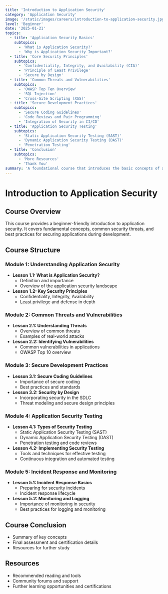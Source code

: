 ```yaml
---
title: 'Introduction to Application Security'
category: 'Application Security'
image: '/static/images/careers/introduction-to-application-security.jpg'
level: 'Beginner'
date: '2025-01-21'
topics:
  - title: 'Application Security Basics'
    subtopics:
      - 'What is Application Security?'
      - 'Why is Application Security Important?'
  - title: 'Core Security Principles'
    subtopics:
      - 'Confidentiality, Integrity, and Availability (CIA)'
      - 'Principle of Least Privilege'
      - 'Secure by Design'
  - title: 'Common Threats and Vulnerabilities'
    subtopics:
      - 'OWASP Top Ten Overview'
      - 'SQL Injection'
      - 'Cross-Site Scripting (XSS)'
  - title: 'Secure Development Practices'
    subtopics:
      - 'Secure Coding Guidelines'
      - 'Code Reviews and Pair Programming'
      - 'Integration of Security in CI/CD'
  - title: 'Application Security Testing'
    subtopics:
      - 'Static Application Security Testing (SAST)'
      - 'Dynamic Application Security Testing (DAST)'
      - 'Penetration Testing'
  - title: 'Conclusion'
    subtopics:
      - 'More Resources'
      - 'Thank You'
summary: 'A foundational course that introduces the basic concepts of application security, common threats, and secure development practices.'
---
```


# Introduction to Application Security

## Course Overview

This course provides a beginner-friendly introduction to application security. It covers fundamental concepts, common security threats, and best practices for securing applications during development.

## Course Structure

### Module 1: Understanding Application Security

- **Lesson 1.1: What is Application Security?**
  - Definition and importance
  - Overview of the application security landscape
- **Lesson 1.2: Key Security Principles**
  - Confidentiality, Integrity, Availability
  - Least privilege and defense in depth

### Module 2: Common Threats and Vulnerabilities

- **Lesson 2.1: Understanding Threats**
  - Overview of common threats
  - Examples of real-world attacks
- **Lesson 2.2: Identifying Vulnerabilities**
  - Common vulnerabilities in applications
  - OWASP Top 10 overview

### Module 3: Secure Development Practices

- **Lesson 3.1: Secure Coding Guidelines**
  - Importance of secure coding
  - Best practices and standards
- **Lesson 3.2: Security by Design**
  - Incorporating security in the SDLC
  - Threat modeling and secure design principles

### Module 4: Application Security Testing

- **Lesson 4.1: Types of Security Testing**
  - Static Application Security Testing (SAST)
  - Dynamic Application Security Testing (DAST)
  - Penetration testing and code reviews
- **Lesson 4.2: Implementing Security Testing**
  - Tools and techniques for effective testing
  - Continuous integration and automated testing

### Module 5: Incident Response and Monitoring

- **Lesson 5.1: Incident Response Basics**
  - Preparing for security incidents
  - Incident response lifecycle
- **Lesson 5.2: Monitoring and Logging**
  - Importance of monitoring in security
  - Best practices for logging and monitoring

## Course Conclusion

- Summary of key concepts
- Final assessment and certification details
- Resources for further study

## Resources

- Recommended reading and tools
- Community forums and support
- Further learning opportunities and certifications
